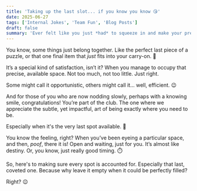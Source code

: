 ```yaml
---
title: 'Taking up the last slot... if you know you know 😘'
date: 2025-06-27
tags: ['Internal Jokes', 'Team Fun', 'Blog Posts']
draft: false
summary: 'Ever felt like you just *had* to squeeze in and make your presence known? Sometimes, a well-timed appearance is all it takes to complete the picture. This one’s for those who appreciate the subtle art of fitting in… right at the very end.'
---
```


You know, some things just belong together. Like the perfect last piece of a puzzle, or that one final item that *just* fits into your carry-on. 🎒

It’s a special kind of satisfaction, isn’t it? When you manage to occupy that precise, available space. Not too much, not too little. Just right.

Some might call it opportunistic, others might call it… well, efficient. 😉

And for those of you who are now nodding slowly, perhaps with a knowing smile, congratulations! You’re part of the club. The one where we appreciate the subtle, yet impactful, art of being exactly where you need to be.

Especially when it's the very last spot available. 🤫

You know the feeling, right? When you’ve been eyeing a particular space, and then, *poof*, there it is! Open and waiting, just for you. It’s almost like destiny. Or, you know, just really good timing. ⏱️

So, here's to making sure every spot is accounted for. Especially that last, coveted one. Because why leave it empty when it could be perfectly filled?

Right? 😉